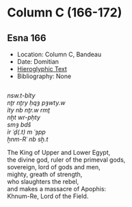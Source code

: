# Column C (166-172) {-}  
  
## Esna 166 {-}  
  
- Location: Column C, Bandeau  
- Date: Domitian  
- [Hieroglyphic Text](https://www.ifao.egnet.net/uploads/publications/enligne/Temples-Esna002.pdf#page=357){target="_blank"}  
- Bibliography: None  
  
<style>  
  .col2 {  
    columns: 2 300px;         /* number of columns and width in pixels*/  
    -webkit-columns: 2 300px; /* chrome, safari */  
    -moz-columns: 2 300px;    /* firefox */  
    -webkit-column-break-inside: avoid;  
    -page-break-inside: avoid;  
    -break-inside: avoid;  
  }  
  
</style>  
  
  
<div class="col2">  
  
*nsw.t-bỉty*  
*nṯr nṯry ḥqȝ pȝwty.w*  
*ỉty nb nṯr.w rmṯ*  
*nḫt wr-pḥty*  
*smȝ bdš*  
*ỉr ʿḏ(.t) m ʿȝpp*  
*ẖnm-Rʿ nb sḫ.t*   
   
The King of Upper and Lower Egypt,  
the divine god, ruler of the primeval gods,  
sovereign, lord of gods and men,  
mighty, greath of strength,  
who slaughters the rebel,  
and makes a massacre of Apophis:  
Khnum-Re, Lord of the Field.  
  
</div>  

